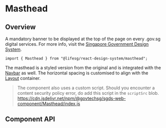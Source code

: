 
<Meta of={MastheadStories} />

# Masthead

## Overview

A mandatory banner to be displayed at the top of the page on every .gov.sg digital services. For more info,
visit the [Singapore Government Design System](https://designsystem.tech.gov.sg/components/official-government-banner).

```tsx
import { Masthead } from "@lifesg/react-design-system/masthead";
```

The masthead is a styled version from the original and is integrated with the
[Navbar](/docs/navigation-navbar--docs) as well. The horizontal spacing is
customised to align with the [Layout](/docs/core-layout--docs) container.

<Canvas of={MastheadStories.Default} />

> The component also uses a custom script. Should you encounter a content security
> policy error, do add this script in the `scriptSrc` blob.
> https://cdn.jsdelivr.net/npm/@govtechsg/sgds-web-component/Masthead/index.js

## Component API

<PropsTable />

